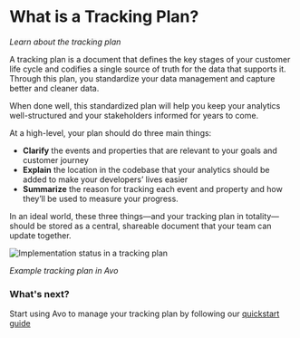 # What is a Tracking Plan?

*Learn about the tracking plan*

A tracking plan is a document that defines the key stages of your customer life cycle and codifies a single source of truth for the data that supports it. Through this plan, you standardize your data management and capture better and cleaner data.

When done well, this standardized plan will help you keep your analytics well-structured and your stakeholders informed for years to come.

At a high-level, your plan should do three main things:

- **Clarify** the events and properties that are relevant to your goals and customer journey
- **Explain** the location in the codebase that your analytics should be added to make your developers’ lives easier
- **Summarize** the reason for tracking each event and property and how they’ll be used to measure your progress.

In an ideal world, these three things—and your tracking plan in totality—should be stored as a central, shareable document that your team can update together.

![Implementation status in a tracking plan](/images/workspace/nav-tracking-plan.png)

_Example tracking plan in Avo_

### What's next?

Start using Avo to manage your tracking plan by following our [quickstart guide](/data-design/quick-start)
